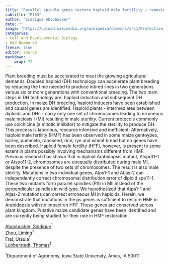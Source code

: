 ```yaml
---
title: "Parallel spindle genes restore haploid male fertility – removing a bottleneck in doubled haploid technology"
subtitle: "P103"
author: "Siddique Aboobucker"
date: ""
image: "https://upload.wikimedia.org/wikipedia/commons/c/c1/Protective_Coleoptile_Tip_in_Zea_Mays_Embryo_%2847691344541%29.jpg"
categories: 
- Cell and Developmental Biology
- Odd Numbered
freeze: true
editor: source
markdown: 
    wrap: 72
---
```


Plant breeding must be accelerated to meet the growing agricultural demands. Doubled haploid (DH) technology can accelerate plant breeding by reducing the time needed to produce inbred lines in two generations versus six or more generations with conventional breeding. The two main steps in DH technology are: haploid induction and subsequent DH production. In maize DH breeding, haploid inducers have been established and causal genes are identified. Haploid plants - intermediates between diploids and DHs - carry only one set of chromosomes leading to erroneous male meiosis I (MI) resulting in male sterility. Current protocols commonly use colchicine (a mitotic inhibitor) to mitigate the sterility to produce DH. This process is laborious, resource intensive and inefficient. Alternatively, haploid male fertility (HMF) has been observed in some maize gentoypes, barley, pummelo, rapeseed, rice, rye and wheat bread but no genes have been described. Haploid female fertility (HFF), however, is present to some extent in plants possibly involving mechanisms different from HMF. Previous research has shown that in diploid Arabidopsis mutant, Atspo11-1 or Atspo11-2, chromosomes are unequally distributed during male MI, despite the presence of two sets of chromosomes. The result is also male sterility. Mutations in two individual genes, Atps1-1 and Atjas-2 can independently correct chromosomal distribution error of diploid spo11-1. These two mutants form parallel spindles (PS) in MII instead of the perpendicular spindles in wild type. We hypothesized that Atps1-1 and Atjas-2 mutations can correct erroneous MI in haploids. Herein, we demonstrate that mutations in the ps genes is sufficient to restore HMF in Arabidopsis with no impact on HFF. These genes are conserved across plant kingdom. Putative maize candidate genes have been identified and are currently being studied for their role in HMF restoration.

<a href='mailto:siddique@iastate.edu'>Aboobucker, Siddique</a><sup>1</sup><br><a href='mailto:lzhou@iastate.edu'>Zhou, Liming</a><sup>1</sup><br><a href='mailto:ufrei@iastate.edu'>Frei, Ursula</a><sup>1</sup><br><a href='mailto:thomasl@iastate.edu'>Lubberstedt, Thomas</a><sup>1</sup><br>

<sup>1</sup>Department of Agronomy, Iowa State University, Ames, IA 50011<br>
